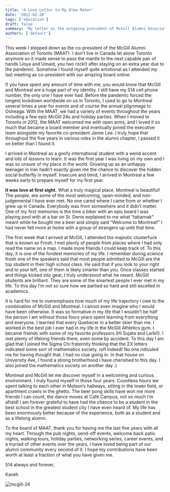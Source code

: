 ```yaml
---
title: 'A Love Letter to My Alma Mater'
date: '2022-02-28'
tags: ['education']
draft: false
summary: 'My letter as the outgoing president of McGill Alumni Association of Toronto'
authors: ['default']
---
```


This week I stepped down as the co-president of the McGill Alumni Association of
Toronto (MAAT). I don’t live in Canada let alone Toronto anymore so it made
sense to pass the mantle to the next capable pair of hands (Joya and Umaid,
you two rock!) after staying on an extra year due to the pandemic.
Somehow I found myself quite emotional as I attended my last meeting as
co-president with our amazing board online.

If you have spent any amount of time with me, you would know that
McGill and Montreal are a huge part of my identity. I still have my
514 cell phone number, the only one I have ever had. Before the
pandemic forced the longest lockdown worldwide on us in Toronto, I used to go
to Montreal several times a year for events and of course the annual
pilgrimage to Osheaga. With the MAAT, we had a variety of events throughout
the years including a few epic McGill 24s and holiday parties.
When I moved to Toronto in 2012, the MAAT welcomed me with open arms, and
I loved it so much that became a board member and eventually joined the
executive team alongside my favorite co-president Jamie Lee. I
truly hope that throughout the five years in various roles in the
alumni chapter, I passed it on better than I found it.

I arrived in Montreal as a goofy international student with a weird accent
and lots of lessons to learn. It was the first year I was living on
my own and I was so unsure of my place in the world. Growing up as an
unhappy teenager in Iran hadn’t exactly given me the chance to discover
the hidden social butterfly in myself. Insecure and timid, I arrived in
Montreal a few weeks early to prepare myself for my first year.

**It was love at first sight.** What a truly magical place.
Montreal is beautiful! The people, are some of the most welcoming,
open-minded, and non-judgemental I have ever met. No one cared where
I came from or whether I grew up in Canada. Everybody was from somewhere
and it didn’t matter. One of my first memories is the time a biker
with an epic beard I was playing pool with at a bar on St. Denis
explained to me what “tabarnak” meant while he bought me a beer and
simply said “Welcome to Montreal!” I had never felt more at home with a
group of strangers up until that time.

The first week that I arrived at McGill, I attended the majestic clusterfuck
that is known as Frosh. I met plenty of people from places where I had
only read the name on a map. I made more friends I could keep track of.
To this day, it is one of the fondest memories of my life. I remember during
science frosh one of the speakers said that most people admitted to McGill are
the top student in their high school class. He said that if you look to
your right and to your left, one of them is likely smarter than you.
Once classes started and things kicked into gear, I truly understood what he
meant. McGill students are brilliant. They are some of the smartest
people I ever met in my life. To this day I’m not so sure how we partied
so hard and still excelled in academics.

It is hard for me to overemphasis how much of my life trajectory I owe to
the combination of McGill and Montreal. I cannot even imagine who I would
have been otherwise. It was so formative in my life that I wouldn’t be half
the person I am without those fours years spent learning from everything and everyone.
I learned that every Quebecer in a better skier than me. I worked in the
best job I ever had in my life in the McGill Athletics gym. I became
friends with some of my favorite professors (Hi Sujata and Larbi!).
I met plenty of lifelong friends there, even some by accident.
To this day I am glad that I joined the Sigma Chi fraternity thinking
that the ΣΧ letters indicated some sort of mathematics society. rofl indeed!
No one ridiculed me for having thought that. I had no clue going in.
In that house on University Ave, I found a strong brotherhood I have cherished
to this day. I also joined the mathematics society on another day :)

Montreal and McGill let me discover myself in a welcoming and curious environment.
I truly found myself in those four years. Countless hours we spent talking to
each other in Molson’s hallways, sitting in the lower field, or apartment
crawls in the ghetto. The beer pong skills have won me more friends I can
count, the dance moves at Café Campus, not so much I’m afraid! I am forever
grateful to have had the chance to be a student in the best school in the
greatest student city I have even heard of. My life has been enormously
better because of the experience, both as a student and as a lifelong alumni.

To the board of MAAT, thank you for having me the last five years with
all my heart. Through the pub nights, send-off events, welcome back patio
nights, walking tours, holiday parties, networking series, career events,
and a myriad of other events over the years, I have loved being part of
our alumni community every second of it. I hope my contributions have been
worth at least a fraction of what you have given me.

514 always and forever,

Kaveh

![mcgill-24](/static/images/mcgill24.jpg)
